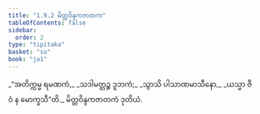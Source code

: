 ```yaml
---
title: "1.9.2 မိတ္တဝိန္ဒကဇာတက"
tableOfContents: false
sidebar:
  order: 2
type: "tipitaka"
basket: "su"
book: "ja1"
---
```



<DynamicBreadcrumb />

<Division number="82" book="ja1" e="ch" v="22" p="20">

<Paragraph number="182" type="verses" book="ja1">
_“အတိက္ကမ္မ ရမဏကံ,_  
_သဒါမတ္တဉ္စ ဒူဘကံ;_  
_သွာသိ ပါသာဏမာသီနော,_  
_ယသ္မာ ဇီဝံ န မောက္ခသီ”တိ._  


</Paragraph>
</Division>

<Paragraph number="183" type="center" book="ja1">
မိတ္တဝိန္ဒကဇာတကံ ဒုတိယံ.
</Paragraph>